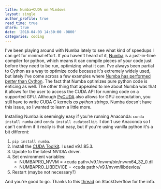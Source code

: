 ```yaml
---
title: Numba+CUDA on Windows
layout: single
author_profile: true
read_time: true
share: true
date: '2018-04-03 14:30:00 -0800'
categories: coding
---
```


I've been playing around with Numba lately to see what kind of speedups I can get for minimal effort. If you haven't heard of it, [Numba][numba] is a just-in-time compiler for python, which means it can compile pieces of your code just before they need to be run, optimizing what it can. I've always been partial to Cython as a way to optimize code because it's extremely widely used, but lately I've come across a few examples where [Numba has performed _better_ than Cython][jakevdp]. The fact that Numba optimizes pure python code is enticing as well. The other thing that appealed to me about Numba was that it allows for the user to access the CUDA API for running code on a supported GPU. Although [PyCUDA][pycuda] also allows for GPU computation, you still have to write CUDA C kernels _as python strings_. Numba doesn't have this issue, so I wanted to learn a little more.

Installing Numba is seemingly easy if you're running Anaconda: `conda install numba` and `conda install cudatoolkit`. I don't use Anaconda so I can't confirm if it really is that easy, but if you're using vanilla python it's a bit different:

1. `pip install numba`.
2. Install the [CUDA Toolkit][cudatk]. I used v9.1.85.3.
3. Update to the latest NVIDIA driver.
4. Set environment variables:
    - NUMBAPRO_NVVM = &lt;cuda path&gt;/v9.1/nvvm/bin/nvvm64_32_0.dll
    - NUMBAPRO_LIBDEVICE = &lt;cuda path&gt;/v9.1/nvvm/libdevice/
5. Restart (maybe not necessary?)

And you're good to go. Thanks to this [thread][thread] on StackOverflow for the info.

[numba]: https://numba.pydata.org
[jakevdp]: https://jakevdp.github.io/blog/2013/06/15/numba-vs-cython-take-2/
[pycuda]: https://documen.tician.de/pycuda/
[cudatk]: https://developer.nvidia.com/cuda-toolkit
[thread]: https://stackoverflow.com/questions/49021437/libnvvm-cannot-be-found
